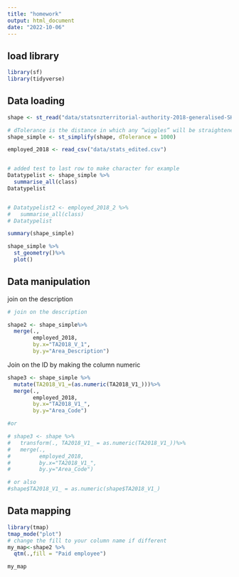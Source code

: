 ---
title: "homework"
output: html_document
date: "2022-10-06"
---
## load library

```{r}
library(sf)
library(tidyverse) 
```

## Data loading

```{r}

shape <- st_read("data/statsnzterritorial-authority-2018-generalised-SHP/territorial-authority-2018-generalised.shp")

# dTolerance is the distance in which any “wiggles” will be straightened
shape_simple <- st_simplify(shape, dTolerance = 1000)

employed_2018 <- read_csv("data/stats_edited.csv")


# added test to last row to make character for example
Datatypelist <- shape_simple %>% 
  summarise_all(class)
Datatypelist


# Datatypelist2 <- employed_2018_2 %>% 
#   summarise_all(class)
# Datatypelist

summary(shape_simple)

shape_simple %>%
  st_geometry()%>%
  plot()
```
## Data manipulation 
join on the description 

```{r}
# join on the description 

shape2 <- shape_simple%>%
  merge(.,
        employed_2018,
        by.x="TA2018_V_1", 
        by.y="Area_Description")
```

Join on the ID by making the column numeric
```{r}


shape3 <- shape_simple %>%
  mutate(TA2018_V1_=(as.numeric(TA2018_V1_)))%>%
  merge(.,
        employed_2018,
        by.x="TA2018_V1_", 
        by.y="Area_Code")

#or 

# shape3 <- shape %>%
#   transform(., TA2018_V1_ = as.numeric(TA2018_V1_))%>%
#   merge(.,
#         employed_2018,
#         by.x="TA2018_V1_", 
#         by.y="Area_Code")

# or also 
#shape$TA2018_V1_ = as.numeric(shape$TA2018_V1_)
```

## Data mapping

```{r}
library(tmap)
tmap_mode("plot")
# change the fill to your column name if different
my_map<-shape2 %>%
  qtm(.,fill = "Paid employee")

my_map
```


